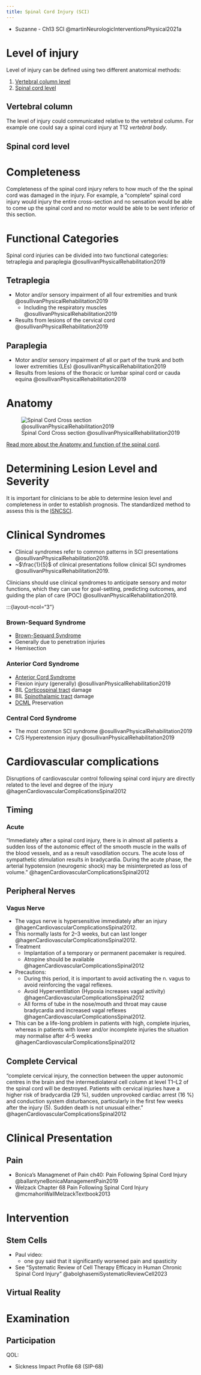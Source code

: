 ```yaml
---
title: Spinal Cord Injury (SCI)
---
```


:::{.callout title="Resources"}

- Suzanne - Ch13 SCI @martinNeurologicInterventionsPhysical2021a 
:::



# Level of injury {#level-of-injury}

Level of injury can be defined using two different anatomical methods:

1. [Vertebral column level](#level-of-injury-vertebral-column)
1. [Spinal cord level](#level-of-injury-spinal-cord-level)

## Vertebral column {#level-of-injury-vertebral-column}

The level of injury could communicated relative to the vertebral column.
For example one could say a spinal cord injury at T12 *vertebral body*.

## Spinal cord level {#level-of-injury-spinal-cord-level}

# Completeness {#completeness}

Completeness of the spinal cord injury refers to how much of the the spinal cord was damaged in the injury.
For example, a "complete" spinal cord injury would injury the entire cross-section and no sensation would be able to come up the spinal cord and no motor would be able to be sent inferior of this section.


# Functional Categories

Spinal cord injuries can be divided into two functional categories: tetraplegia and paraplegia @osullivanPhysicalRehabilitation2019

:::{layout-ncol="2"}

## Tetraplegia

- Motor and/or sensory impairment of all four extremities and trunk @osullivanPhysicalRehabilitation2019
    - Including the respiratory muscles @osullivanPhysicalRehabilitation2019
- Results from lesions of the cervical cord @osullivanPhysicalRehabilitation2019


## Paraplegia

- Motor and/or sensory impairment of all or part of the trunk and both lower extremities (LEs) @osullivanPhysicalRehabilitation2019
- Results from lesions of the thoracic or lumbar spinal cord or cauda equina @osullivanPhysicalRehabilitation2019

:::


# Anatomy

![Spinal Cord Cross section @osullivanPhysicalRehabilitation2019](/The Archive/Neuroscience/Neuroanatomy/Spinal Cord/images/osullivan fig20.1 spinal cord cross section.png)

[Read more about the Anatomy and function of the spinal cord]({{< var ref-spinal-cord.path >}}).



# Determining Lesion Level and Severity

It is important for clinicians to be able to determine lesion level and completeness in order to establish prognosis.
The standardized method to assess this is the [ISNCSCI]({{< var ref-spinal-cord-injury.isncsci >}}).

# Clinical Syndromes

- Clinical syndromes refer to common patterns in SCI presentations @osullivanPhysicalRehabilitation2019.
- ~$\frac{1}{5}$ of clinical presentations follow clinical SCI syndromes @osullivanPhysicalRehabilitation2019.


:::{.callout-tip title="Clinical Significance"}

Clinicians should use clinical syndromes to anticipate sensory and motor functions, which they can use for goal-setting, predicting outcomes, and guiding the plan of care (POC) @osullivanPhysicalRehabilitation2019.
:::


:::{layout-ncol="3"}

### Brown-Sequard Syndrome

- [Brown-Sequard Syndrome]({{< var ref-spinal-cord-injury.brown-sequard-syndrome >}})
- Generally due to penetration injuries
- Hemisection

### Anterior Cord Syndrome

- [Anterior Cord Syndrome]({{< var ref-spinal-cord-injury.anterior-cord-syndrome >}})
- Flexion injury (generally) @osullivanPhysicalRehabilitation2019
- BIL [Corticospinal tract]({{< var ref-lateral-corticospinal-tract.path >}}) damage
- BIL [Spinothalamic tract]({{< var ref-spinothalamic-tract.path >}}) damage
- [DCML]({{< var ref-dorsal-column-medial-lemniscus.path >}}) Preservation


### Central Cord Syndrome

- The most common SCI syndrome @osullivanPhysicalRehabilitation2019
- C/S Hyperextension injury @osullivanPhysicalRehabilitation2019

# Cardiovascular complications

Disruptions of cardiovascular control following spinal cord injury are directly related
to the level and degree of the injury @hagenCardiovascularComplicationsSpinal2012

## Timing

:::{layout-ncol="2"}
### Acute
"Immediately after a spinal cord injury, there is in almost all patients a sudden loss of the autonomic effect of the smooth muscle in the walls of the blood vessels, and as a result vasodilation occurs. The acute loss of sympathetic stimulation results in bradycardia. During the acute phase, the arterial hypotension (neurogenic shock) may be misinterpreted as loss of volume." @hagenCardiovascularComplicationsSpinal2012
:::

## Peripheral Nerves

:::{layout-ncol="3"}

### Vagus Nerve

- The vagus nerve is hypersensitive immediately after an injury @hagenCardiovascularComplicationsSpinal2012.
- This normally lasts for 2–3 weeks, but can last longer @hagenCardiovascularComplicationsSpinal2012.
- Treatment
    - Implantation of a temporary or permanent pacemaker is required.
    - Atropine should be available @hagenCardiovascularComplicationsSpinal2012
- Precautions:
    -  During this period, it is important to avoid activating the n. vagus to avoid reinforcing the vagal reflexes.
    - Avoid Hyperventilation (Hypoxia increases vagal activity) @hagenCardiovascularComplicationsSpinal2012
    - All forms of tube in the nose/mouth and throat may cause bradycardia and increased vagal reflexes @hagenCardiovascularComplicationsSpinal2012.
- This can be a life-long problem in patients with high, complete injuries, whereas in patients with lower and/or incomplete injuries the situation may normalise after 4–5 weeks @hagenCardiovascularComplicationsSpinal2012
:::

## Complete Cervical

"complete cervical injury, the connection between the upper autonomic centres in the brain and the intermediolateral cell column at level T1–L2 of the spinal cord will be destroyed. Patients with cervical injuries have a higher risk of bradycardia (29 %), sudden unprovoked cardiac arrest (16 %) and conduction system disturbances, particularly in the first few weeks after the injury (5). Sudden death is not unusual either." @hagenCardiovascularComplicationsSpinal2012


# Clinical Presentation

## Pain
:::{.callout-note}

- Bonica's Managmenet of Pain ch40: Pain Following Spinal Cord Injury @ballantyneBonicaManagementPain2019 
- Welzack Chapter 68 Pain Following Spinal Cord Injury @mcmahonWallMelzackTextbook2013
:::

# Intervention

## Stem Cells

- Paul video: 
    - one guy said that it significantly worsened pain and spasticity
- See "Systematic Review of Cell Therapy Efficacy in Human Chronic Spinal Cord Injury" @abolghasemiSystematicReviewCell2023 

## Virtual Reality



# Examination


## Participation

QOL:

- Sickness Impact Profile 68 (SIP-68)

